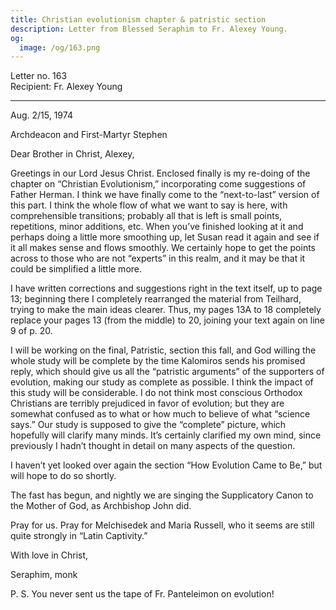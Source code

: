 ```yaml
---
title: Christian evolutionism chapter & patristic section
description: Letter from Blessed Seraphim to Fr. Alexey Young.
og:
  image: /og/163.png
---
```


<div style={{textAlign:'right', fontFamily:'monospace'}}>Letter no. 163</div>
<div style={{textAlign:'left', fontFamily:'monospace'}}>Recipient: Fr. Alexey Young</div>

---

Aug. 2/15, 1974

Archdeacon and First-Martyr Stephen

Dear Brother in Christ, Alexey,

Greetings in our Lord Jesus Christ. Enclosed finally is my re-doing of the chapter on “Christian Evolutionism,” incorporating come suggestions of Father Herman. I think we have finally come to the “next-to-last” version of this part. I think the whole flow of what we want to say is here, with comprehensible transitions; probably all that is left is small points, repetitions, minor additions, etc. When you’ve finished looking at it and perhaps doing a little more smoothing up, let Susan read it again and see if it all makes sense and flows smoothly. We certainly hope to get the points across to those who are not “experts” in this realm, and it may be that it could be simplified a little more.

I have written corrections and suggestions right in the text itself, up to page 13; beginning there I completely rearranged the material from Teilhard, trying to make the main ideas clearer. Thus, my pages 13A to 18 completely replace your pages 13 (from the middle) to 20, joining your text again on line 9 of p. 20.

I will be working on the final, Patristic, section this fall, and God willing the whole study will be complete by the time Kalomiros sends his promised reply, which should give us all the “patristic arguments” of the supporters of evolution, making our study as complete as possible. I think the impact of this study will be considerable. I do not think most conscious Orthodox Christians are terribly prejudiced in favor of evolution; but they are somewhat confused as to what or how much to believe of what “science says.” Our study is supposed to give the “complete” picture, which hopefully will clarify many minds. It’s certainly clarified my own mind, since previously I hadn’t thought in detail on many aspects of the question.

I haven’t yet looked over again the section “How Evolution Came to Be,” but will hope to do so shortly.

The fast has begun, and nightly we are singing the Supplicatory Canon to the Mother of God, as Archbishop John did.

Pray for us. Pray for Melchisedek and Maria Russell, who it seems are still quite strongly in “Latin Captivity.”

With love in Christ,

Seraphim, monk

P. S. You never sent us the tape of Fr. Panteleimon on evolution!
